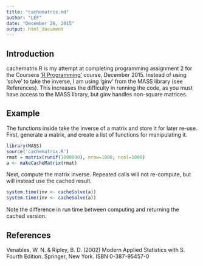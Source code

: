 ```yaml
---
title: "cachematrix.md"
author: "LEF"
date: "December 26, 2015"
output: html_document
---
```

## Introduction
cachematrix.R is my attempt at completing programming assignment 2 for the Coursera ['R Programming'](https://class.coursera.org/rprog-035) course, December 2015. Instead of using 'solve' to take the inverse, I am using 'ginv' from the MASS library (see References). This increases the difficulty in running the code, as you must have access to the MASS library, but ginv handles non-square matrices.

## Example
The functions inside take the inverse of a matrix and store it for later re-use. First, generate a matrix, and create a list of functions for manipulating it.
```r
library(MASS)
source('cachematrix.R')
rmat = matrix(runif(1000000), nrow=1000, ncol=1000)
a <- makeCacheMatrix(rmat)

```

Next, compute the matrix inverse. Repeated calls will not re-compute, but will instead use the cached result. 

```r
system.time(inv <- cacheSolve(a))
system.time(inv <- cacheSolve(a))
```

Note the difference in run time between computing and returning the cached version.

## References
Venables, W. N. & Ripley, B. D. (2002) Modern Applied Statistics with S. Fourth Edition. Springer, New York. ISBN 0-387-95457-0 